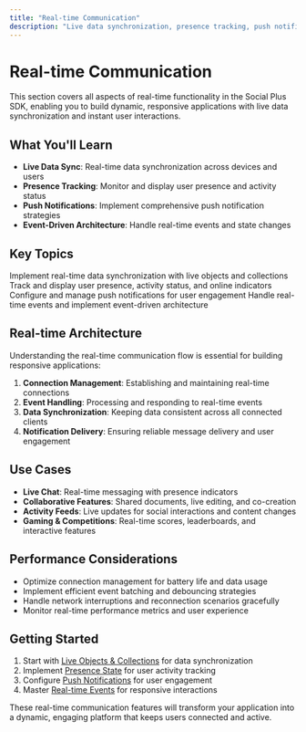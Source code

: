 ```yaml
---
title: "Real-time Communication"
description: "Live data synchronization, presence tracking, push notifications, and real-time event handling for dynamic Social Plus SDK applications."
---
```


# Real-time Communication

This section covers all aspects of real-time functionality in the Social Plus SDK, enabling you to build dynamic, responsive applications with live data synchronization and instant user interactions.

## What You'll Learn

- **Live Data Sync**: Real-time data synchronization across devices and users
- **Presence Tracking**: Monitor and display user presence and activity status
- **Push Notifications**: Implement comprehensive push notification strategies
- **Event-Driven Architecture**: Handle real-time events and state changes

## Key Topics

<CardGroup cols={2}>
  <Card title="Live Objects & Collections" icon="database" href="/social-plus-sdk/core-concepts/realtime-communication/live-objects-collections">
    Implement real-time data synchronization with live objects and collections
  </Card>
  
  <Card title="Presence State" icon="circle-dot" href="/social-plus-sdk/core-concepts/realtime-communication/presence-state">
    Track and display user presence, activity status, and online indicators
  </Card>
  
  <Card title="Push Notifications" icon="bell" href="/social-plus-sdk/core-concepts/realtime-communication/push-notifications">
    Configure and manage push notifications for user engagement
  </Card>
  
  <Card title="Real-time Events" icon="bolt" href="/social-plus-sdk/core-concepts/realtime-communication/realtime-events">
    Handle real-time events and implement event-driven architecture
  </Card>
</CardGroup>

## Real-time Architecture

Understanding the real-time communication flow is essential for building responsive applications:

1. **Connection Management**: Establishing and maintaining real-time connections
2. **Event Handling**: Processing and responding to real-time events
3. **Data Synchronization**: Keeping data consistent across all connected clients
4. **Notification Delivery**: Ensuring reliable message delivery and user engagement

## Use Cases

- **Live Chat**: Real-time messaging with presence indicators
- **Collaborative Features**: Shared documents, live editing, and co-creation
- **Activity Feeds**: Live updates for social interactions and content changes
- **Gaming & Competitions**: Real-time scores, leaderboards, and interactive features

## Performance Considerations

- Optimize connection management for battery life and data usage
- Implement efficient event batching and debouncing strategies
- Handle network interruptions and reconnection scenarios gracefully
- Monitor real-time performance metrics and user experience

## Getting Started

1. Start with [Live Objects & Collections](/social-plus-sdk/core-concepts/realtime-communication/live-objects-collections) for data synchronization
2. Implement [Presence State](/social-plus-sdk/core-concepts/realtime-communication/presence-state) for user activity tracking
3. Configure [Push Notifications](/social-plus-sdk/core-concepts/realtime-communication/push-notifications) for user engagement
4. Master [Real-time Events](/social-plus-sdk/core-concepts/realtime-communication/realtime-events) for responsive interactions

These real-time communication features will transform your application into a dynamic, engaging platform that keeps users connected and active.
